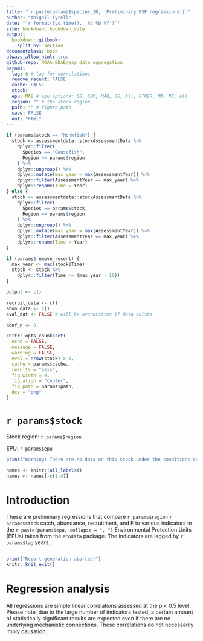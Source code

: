 ```yaml
---
title: "`r paste(params$species_ID, 'Preliminary ESP regressions')`"
author: "Abigail Tyrell"
date: "`r format(Sys.time(), '%d %b %Y')`"
site: bookdown::bookdown_site
output: 
  bookdown::gitbook:
    split_by: section
documentclass: book
always_allow_html: true
github-repo: NOAA-EDAB/esp_data_aggregation
params:
  lag: 0 # lag for correlations
  remove_recent: FALSE
  cache: FALSE
  stock: 
  epu: MAB # epu options: GB, GOM, MAB, SS, All, OTHER, MA, NE, all 
  region: "" # the stock region
  path: "" # figure path
  save: FALSE
  out: "html"
---
```


```r
if (params$stock == "Monkfish") {
  stock <- assessmentdata::stockAssessmentData %>%
    dplyr::filter(
      Species == "Goosefish",
      Region == params$region
    ) %>%
    dplyr::ungroup() %>%
    dplyr::mutate(max_year = max(AssessmentYear)) %>%
    dplyr::filter(AssessmentYear == max_year) %>%
    dplyr::rename(Time = Year)
} else {
  stock <- assessmentdata::stockAssessmentData %>%
    dplyr::filter(
      Species == params$stock,
      Region == params$region
    ) %>%
    dplyr::ungroup() %>%
    dplyr::mutate(max_year = max(AssessmentYear)) %>%
    dplyr::filter(AssessmentYear == max_year) %>%
    dplyr::rename(Time = Year)
}

if (params$remove_recent) {
  max_year <- max(stock$Time)
  stock <- stock %>%
    dplyr::filter(Time <= (max_year - 10))
}

output <- c()

recruit_data <- c()
abun_data <- c()
eval_dat <- FALSE # will be overwritten if data exists

bonf_n <- 0
```

```r
knitr::opts_chunk$set(
  echo = FALSE,
  message = FALSE,
  warning = FALSE,
  eval = nrow(stock) > 0,
  cache = params$cache,
  results = "asis",
  fig.width = 8,
  fig.align = "center",
  fig.path = params$path,
  dev = "png"
)
```

# `r params$stock` {-}
Stock region: `r params$region`

EPU: `r params$epu`

```r
print("Warning! There are no data on this stock under the conditions selected.")
```

```r
names <- knitr::all_labels()
names <- names[-c(1:4)]
```

# Introduction

These are preliminary regressions that compare `r params$region` `r params$stock` catch, abundance, recruitment, and F to various indicators in the `r paste(params$epu, collapse = ", ")` Environmental Protection Units (EPUs) taken from the `ecodata` package. The indicators are lagged by `r params$lag` years.

```r
```


```r
print("Report generation aborted!")
knitr::knit_exit()
```

# Regression analysis

All regressions are simple linear correlations assessed at the p < 0.5 level. Please note, due to the large number of indicators tested, a certain amount of statistically significant results are expected even if there are no underlying mechanistic connections. These correlations do not necessarily imply causation.

